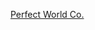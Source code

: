 {{Navbox
| name = 完美世界
| title = [[完美世界 (网络公司)|完美世界]]
| listclass = hlist
| state = {{{state|autocollapse}}}

| group1=网络游戏
| list1=
*[[完美世界 (游戏)|完美世界]]
*[[武林外传 (游戏)|武林外传]]
*[[完美世界 (游戏)|完美国际]]
*[[誅仙 Online]]
*[[赤壁 (游戏)|赤壁]]
*[[热舞派对]]
*[[口袋西游]]
*[[神鬼传奇 (网络游戏)|神鬼传奇]]
*[[圣斗士星矢Online]]
}}<noinclude>
{{collapsible option}}

[[Category:电子游戏公司导航模板|Perfect World Co.]]
</noinclude>